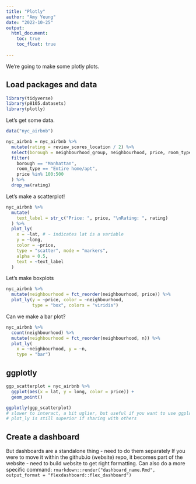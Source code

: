 ```yaml
---
title: "Plotly"
author: "Amy Yeung"
date: "2022-10-25"
output: 
  html_document:
    toc: true
    toc_float: true
  
---
```


We're going to make some plotly plots.

## Load packages and data


```r
library(tidyverse)
library(p8105.datasets)
library(plotly)
```

Let's get some data.

```r
data("nyc_airbnb")

nyc_airbnb = nyc_airbnb %>% 
  mutate(rating = review_scores_location / 2) %>% 
  select(borough = neighbourhood_group, neighbourhood, price, room_type, lat, long, rating) %>% 
  filter(
    borough == "Manhattan",
    room_type == "Entire home/apt",
    price %in% 100:500
  ) %>% 
  drop_na(rating)
```

Let's make a scatterplot!

```r
nyc_airbnb %>% 
  mutate(
    text_label = str_c("Price: ", price, "\nRating: ", rating)
  ) %>% 
  plot_ly(
    x = ~lat, # ~ indicates lat is a variable
    y = ~long,
    color = ~price,
    type = "scatter", mode = "markers",
    alpha = 0.5,
    text = ~text_label
  )
```


Let's make boxplots

```r
nyc_airbnb %>% 
  mutate(neighbourhood = fct_reorder(neighbourhood, price)) %>% 
  plot_ly(y = ~price, color = ~neighbourhood,
          type = "box", colors = "viridis")
```

Can we make a bar plot?

```r
nyc_airbnb %>% 
  count(neighbourhood) %>% 
  mutate(neighbourhood = fct_reorder(neighbourhood, n)) %>% 
  plot_ly(
    x = ~neighbourhood, y = ~n,
    type = "bar")
```


## ggplotly

```r
ggp_scatterplot = nyc_airbnb %>% 
  ggplot(aes(x = lat, y = long, color = price)) +
  geom_point()

ggplotly(ggp_scatterplot) 
# slower to interact, a bit uglier, but useful if you want to use ggplot by yourself first
# plot_ly is still superior if sharing with others
```

## Create a dashboard
But dashboards are a standalone thing - need to do them separately
If you were to move it within the github.io (website) repo, it becomes part of the website - need to build website to get right formatting.
Can also do a more specific command: `rmarkdown::render("dashboard_name.Rmd", output_format = "flexdashboard::flex_dashboard")`




